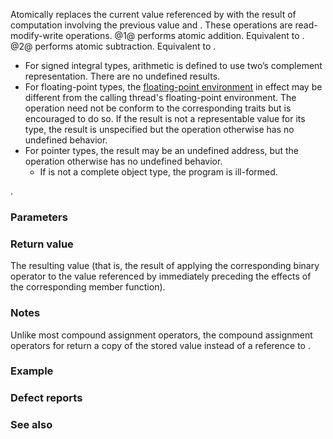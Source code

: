 {{cpp/atomic/atomic_ref/title|1=operator+=,-=}}
{{cpp/atomic/atomic_ref/navbar}}
{{dcl begin}}
{{dcl h|Provided only when {{tt|T}} is an arithmetic type other than ''cv'' {{c/core|bool}} or a pointer-to-object type}}
{{dcla|num=1|constexpr=c++26|1=
value_type operator+=( difference_type arg ) const noexcept;
}}
{{dcla|num=2|constexpr=c++26|1=
value_type operator-=( difference_type arg ) const noexcept;
}}
{{dcl end}}

Atomically replaces the current value referenced by {{box|{{c/core|*}}{{rlpsi|/#ptr}}}} with the result of computation involving the previous value and {{c|arg}}. These operations are read-modify-write operations.
@1@ {{c/core|1=operator+=}} performs atomic addition. Equivalent to {{c|return fetch_add(arg) + arg;}}.
@2@ {{c/core|1=operator-=}} performs atomic subtraction. Equivalent to {{c|return fetch_sub(arg) - arg;}}.

* For signed integral types, arithmetic is defined to use two’s complement representation. There are no undefined results.
* For floating-point types, the [[cpp/numeric/fenv|floating-point environment]] in effect may be different from the calling thread's floating-point environment. The operation need not be conform to the corresponding {{lc|std::numeric_limits}} traits but is encouraged to do so. If the result is not a representable value for its type, the result is unspecified but the operation otherwise has no undefined behavior.
* For pointer types, the result may be an undefined address, but the operation otherwise has no undefined behavior.
** If {{c/core|std::remove_pointer_t&lt;T&gt;}} is not a complete object type, the program is ill-formed.

{{cpp/enable if|plural=yes|{{c/core|std::is_const_v&lt;T&gt;}} is {{c|false}}}}.

===Parameters===
{{par begin}}
{{par|arg|the argument for the arithmetic operation}}
{{par end}}

===Return value===
The resulting value (that is, the result of applying the corresponding binary operator to the value referenced by {{box|{{c/core|*}}{{rlpsi|/#ptr}}}} immediately preceding the effects of the corresponding member function).

===Notes===
Unlike most compound assignment operators, the compound assignment operators for {{tt|atomic_ref}} return a copy of the stored value instead of a reference to {{c|arg}}.

===Example===
{{example}}

===Defect reports===
{{dr list begin}}
{{dr list item|wg=lwg|dr=3508|paper=P3323R1|std=C++20|before=compound assignment operators were meaningless for {{c/core|const T}}|after=constrained to accept only non-const {{tt|T}}}}
{{dr list end}}

===See also===
{{dsc begin}}
{{dsc inc|cpp/atomic/atomic_ref/dsc fetch_add}}
{{dsc inc|cpp/atomic/atomic_ref/dsc fetch_sub}}
{{dsc inc|cpp/atomic/atomic_ref/dsc operator arith}}
{{dsc inc|cpp/atomic/atomic_ref/dsc operator arith3}}
{{dsc end}}

{{langlinks|es|ja|zh}}